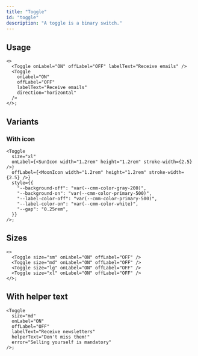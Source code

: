 ```yaml
---
title: "Toggle"
id: "toggle"
description: "A toggle is a binary switch."
---
```


## Usage

```tsx live direction="vertical"
<>
  <Toggle onLabel="ON" offLabel="OFF" labelText="Receive emails" />
  <Toggle
    onLabel="ON"
    offLabel="OFF"
    labelText="Receive emails"
    direction="horizontal"
  />
</>;
```

## Variants

### With icon

```tsx live
<Toggle
  size="xl"
  onLabel={<SunIcon width="1.2rem" height="1.2rem" stroke-width={2.5} />}
  offLabel={<MoonIcon width="1.2rem" height="1.2rem" stroke-width={2.5} />}
  style={{
    "--background-off": "var(--cmm-color-gray-200)",
    "--background-on": "var(--cmm-color-primary-500)",
    "--label-color-off": "var(--cmm-color-primary-500)",
    "--label-color-on": "var(--cmm-color-white)",
    "--gap": "0.25rem",
  }}
/>;
```

## Sizes

```tsx live
<>
  <Toggle size="sm" onLabel="ON" offLabel="OFF" />
  <Toggle size="md" onLabel="ON" offLabel="OFF" />
  <Toggle size="lg" onLabel="ON" offLabel="OFF" />
  <Toggle size="xl" onLabel="ON" offLabel="OFF" />
</>;
```

## With helper text

```tsx live
<Toggle
  size="md"
  onLabel="ON"
  offLabel="OFF"
  labelText="Receive newsletters"
  helperText="Don't miss them!"
  error="Selling yourself is mandatory"
/>;
```
